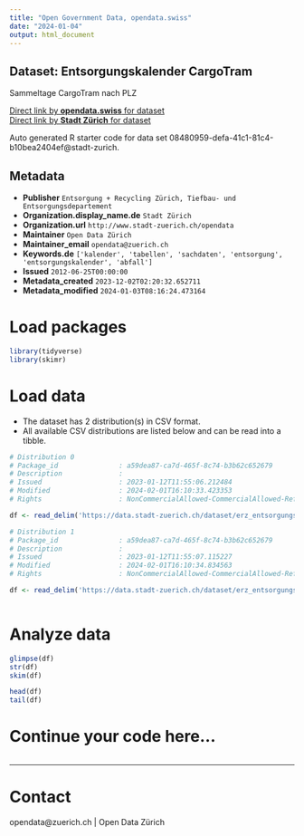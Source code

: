 ```yaml
---
title: "Open Government Data, opendata.swiss"
date: "2024-01-04"
output: html_document
---
```


## Dataset: Entsorgungskalender CargoTram

Sammeltage CargoTram nach PLZ

[Direct link by **opendata.swiss** for dataset](https://opendata.swiss/de/dataset/entsorgungskalender-cargotram2)<br>
[Direct link by **Stadt Zürich** for dataset](https://data.stadt-zuerich.ch/dataset/erz_entsorgungskalender_cargotram)

Auto generated R starter code for data set 08480959-defa-41c1-81c4-b10bea2404ef@stadt-zurich.

## Metadata

- **Publisher** `Entsorgung + Recycling Zürich, Tiefbau- und Entsorgungsdepartement`
- **Organization.display_name.de** `Stadt Zürich`
- **Organization.url** `http://www.stadt-zuerich.ch/opendata`
- **Maintainer** `Open Data Zürich`
- **Maintainer_email** `opendata@zuerich.ch`
- **Keywords.de** `['kalender', 'tabellen', 'sachdaten', 'entsorgung', 'entsorgungskalender', 'abfall']`
- **Issued** `2012-06-25T00:00:00`
- **Metadata_created** `2023-12-02T02:20:32.652711`
- **Metadata_modified** `2024-01-03T08:16:24.473164`


# Load packages

```r

library(tidyverse)
library(skimr)

```

# Load data

-   The dataset has 2 distribution(s) in CSV format.
-   All available CSV distributions are listed below and can be read into a tibble.

```r

# Distribution 0
# Package_id               : a59dea87-ca7d-465f-8c74-b3b62c652679
# Description              : 
# Issued                   : 2023-01-12T11:55:06.212484
# Modified                 : 2024-02-01T16:10:33.423353
# Rights                   : NonCommercialAllowed-CommercialAllowed-ReferenceNotRequired

df <- read_delim('https://data.stadt-zuerich.ch/dataset/erz_entsorgungskalender_cargotram/download/entsorgungskalender_cargoTram_2023.csv')

# Distribution 1
# Package_id               : a59dea87-ca7d-465f-8c74-b3b62c652679
# Description              : 
# Issued                   : 2023-01-12T11:55:07.115227
# Modified                 : 2024-02-01T16:10:34.834563
# Rights                   : NonCommercialAllowed-CommercialAllowed-ReferenceNotRequired

df <- read_delim('https://data.stadt-zuerich.ch/dataset/erz_entsorgungskalender_cargotram/download/entsorgungskalender_cargoTram_2024.csv')



```

# Analyze data

```r

glimpse(df)
str(df)
skim(df)

head(df)
tail(df)

```

# Continue your code here...

```r

```

------------------------------------------------------------------------

# Contact

opendata@zuerich.ch | Open Data Zürich
